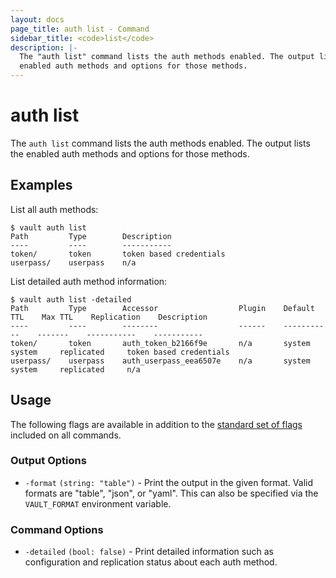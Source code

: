 ```yaml
---
layout: docs
page_title: auth list - Command
sidebar_title: <code>list</code>
description: |-
  The "auth list" command lists the auth methods enabled. The output lists the
  enabled auth methods and options for those methods.
---
```


# auth list

The `auth list` command lists the auth methods enabled. The output lists the
enabled auth methods and options for those methods.

## Examples

List all auth methods:

```shell-session
$ vault auth list
Path         Type        Description
----         ----        -----------
token/       token       token based credentials
userpass/    userpass    n/a
```

List detailed auth method information:

```shell-session
$ vault auth list -detailed
Path         Type        Accessor                  Plugin    Default TTL    Max TTL    Replication    Description
----         ----        --------                  ------    -----------    -------    -----------    -----------
token/       token       auth_token_b2166f9e       n/a       system         system     replicated     token based credentials
userpass/    userpass    auth_userpass_eea6507e    n/a       system         system     replicated     n/a
```

## Usage

The following flags are available in addition to the [standard set of
flags](/docs/commands) included on all commands.

### Output Options

- `-format` `(string: "table")` - Print the output in the given format. Valid
  formats are "table", "json", or "yaml". This can also be specified via the
  `VAULT_FORMAT` environment variable.

### Command Options

- `-detailed` `(bool: false)` - Print detailed information such as configuration
  and replication status about each auth method.

